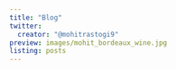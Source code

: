 ```yaml
---
title: "Blog"
twitter:
  creator: "@mohitrastogi9"
preview: images/mohit_bordeaux_wine.jpg
listing: posts
---
```

